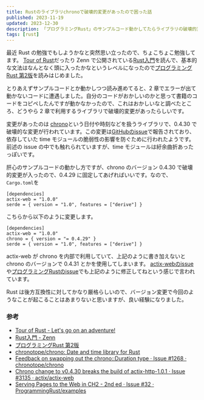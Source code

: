 ```yaml
---
title: Rustのライブラリchronoで破壊的変更があったので困った話
published: 2023-11-19
updated: 2023-12-30
description: 「プログラミングRust」のサンプルコード動かしてたらライブラリの破壊的変更でつまづいた。
tags: [rust]
---
```


最近 Rust の勉強でもしようかなと突然思い立ったので、ちょこちょこ勉強してます。
[Tour of Rust][1]だったり Zenn で公開されている[Rust入門][2]を読んで、基本的な文法はなんとなく頭に入ったかなというレベルになったので[プログラミング Rust 第2版][3]を読みはじめました。

とりあえずサンプルコードとか動かしつつ読み進めてると、2 章でエラーが出て動かないコードに遭遇しました。自分のコードがおかしいのかと思って書籍のコードをコピペしたんですが動かなかったので、これはおかしいなと調べたところ、どうやら 2 章で利用するライブラリで破壊的変更があったらしいです。

変更があったのは [chrono][4]という日付や時刻などを扱うライブラリで、0.4.30 で破壊的な変更が行われています。この変更は[GitHubのissue][5]で報告されており、依存していた time モジュールの脆弱性の影響を防ぐために行われたようです。前述の issue の中でも触れられていますが、time モジュールは紆余曲折あったっぽいです。

肝心のサンプルコードの動かし方ですが、chrono のバージョン 0.4.30 で破壊的変更が入ったので、0.4.29 に固定してあげればいいです。なので、`Cargo.toml`を

```
[dependencies]
actix-web = "1.0.0"
serde = { version = "1.0", features = ["derive"] }
```

こちらから以下のように変更します。

```
[dependencies]
actix-web = "1.0.0"
chrono = { version = "= 0.4.29" }
serde = { version = "1.0", features = ["derive"] }
```

actix-web が chrono を内部で利用していて、上記のように書き加えないと chrono のバージョンで 0.4.31 とかを使用してしまいます。
[actix-webのissue][6]や[プログラミングRustのissue][7]でも上記のように修正してねという感じで言われています。

Rust は後方互換性に対してかなり厳格らしいので、バージョン変更で今回のようなことが起こることはあまりないと思いますが、良い経験になりました。

### 参考

- [Tour of Rust - Let's go on an adventure!][1]
- [Rust入門 - Zenn][2]
- [プログラミングRust 第2版][3]
- [chronotope/chrono: Date and time library for Rust][4]
- [Feedback on swapping out the chrono::Duration type · Issue #1268 · chronotope/chrono][5]
- [Chrono change to v0.4.30 breaks the build of actix-http-1.0.1 · Issue #3135 · actix/actix-web][6]
- [Serving Pages to the Web in CH2 - 2nd ed · Issue #32 · ProgrammingRust/examples][7]

[1]: https://tourofrust.com/
[2]: https://zenn.dev/mebiusbox/books/22d4c1ed9b0003
[3]: https://www.oreilly.co.jp/books/9784873119786/
[4]: https://github.com/chronotope/chrono
[5]: https://github.com/chronotope/chrono/issues/1268
[6]: https://github.com/actix/actix-web/issues/3135
[7]: https://github.com/ProgrammingRust/examples/issues/32
